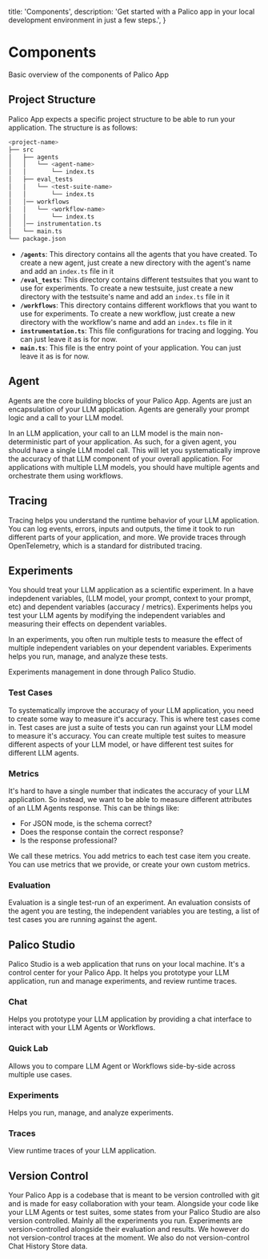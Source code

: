   title: 'Components',
  description:
    'Get started with a Palico app in your local development environment in just a few steps.',
}

# Components

Basic overview of the components of Palico App

## Project Structure

Palico App expects a specific project structure to be able to run your application. The structure is as follows:

```bash
<project-name>
├── src
│   ├── agents
│   │   └── <agent-name>
│   │       └── index.ts
│   ├── eval_tests
│   │   └── <test-suite-name>
│   │       └── index.ts
│   │── workflows
│   │   └── <workflow-name>
│   │       └── index.ts
│   │── instrumentation.ts
│   └── main.ts
└── package.json
```

- **`/agents`**: This directory contains all the agents that you have created. To create a new agent, just create a new directory with the agent's name and add an `index.ts` file in it
- **`/eval_tests`**: This directory contains different testsuites that you want to use for experiments. To create a new testsuite, just create a new directory with the testsuite's name and add an `index.ts` file in it
- **`/workflows`**: This directory contains different workflows that you want to use for experiments. To create a new workflow, just create a new directory with the workflow's name and add an `index.ts` file in it
- **`instrumentation.ts`**: This file configurations for tracing and logging. You can just leave it as is for now.
- **`main.ts`**: This file is the entry point of your application. You can just leave it as is for now.

## Agent
Agents are the core building blocks of your Palico App. Agents are just an encapsulation of your LLM application. Agents are generally your prompt logic and a call to your LLM model.

In an LLM application, your call to an LLM model is the main non-deterministic part of your application. As such, for a given agent, you should have a single LLM model call. This will let you systematically improve the accuracy of that LLM component of your overall application. For applications with multiple LLM models, you should have multiple agents and orchestrate them using workflows.

## Tracing
Tracing helps you understand the runtime behavior of your LLM application. You can log events, errors, inputs and outputs, the time it took to run different parts of your application, and more. We provide traces through OpenTelemetry, which is a standard for distributed tracing.

## Experiments
You should treat your LLM application as a scientific experiment. In a have indepdenent variables, (LLM model, your prompt, context to your prompt, etc) and dependent variables (accuracy / metrics). Experiments helps you test your LLM agents by modifying the independent variables and measuring their effects on dependent variables.

In an experiments, you often run multiple tests to measure the effect of multiple independent variables on your dependent variables. Experiments helps you run, manage, and analyze these tests.

Experiments management in done through Palico Studio.

### Test Cases
To systematically improve the accuracy of your LLM application, you need to create some way to measure it's accuracy. This is where test cases come in. Test cases are just a suite of tests you can run against your LLM model to measure it's accuracy. You can create multiple test suites to measure different aspects of your LLM model, or have different test suites for different LLM agents.

### Metrics
It's hard to have a single number that indicates the accuracy of your LLM application. So instead, we want to be able to measure different attributes of an LLM Agents response. This can be things like:
- For JSON mode, is the schema correct?
- Does the response contain the correct response?
- Is the response professional?

We call these metrics. You add metrics to each test case item you create. You can use metrics that we provide, or create your own custom metrics.

### Evaluation
Evaluation is a single test-run of an experiment. An evaluation consists of the agent you are testing, the independent variables you are testing, a list of test cases you are running against the agent.

## Palico Studio
Palico Studio is a web application that runs on your local machine. It's a control center for your Palico App. It helps you prototype your LLM application, run and manage experiments, and review runtime traces.

### Chat
Helps you prototype your LLM application by providing a chat interface to interact with your LLM Agents or Workflows.

### Quick Lab
Allows you to compare LLM Agent or Workflows side-by-side across multiple use cases.

### Experiments
Helps you run, manage, and analyze experiments.

### Traces
View runtime traces of your LLM application.

## Version Control

Your Palico App is a codebase that is meant to be version controlled with git and is made for easy collaboration with your team. Alongside your code like your LLM Agents or test suites, some states from your Palico Studio are also version controlled. Mainly all the experiments you run. Experiments are version-controlled alongside their evaluation and results. We however do not version-control traces at the moment. We also do not version-control Chat History Store data.